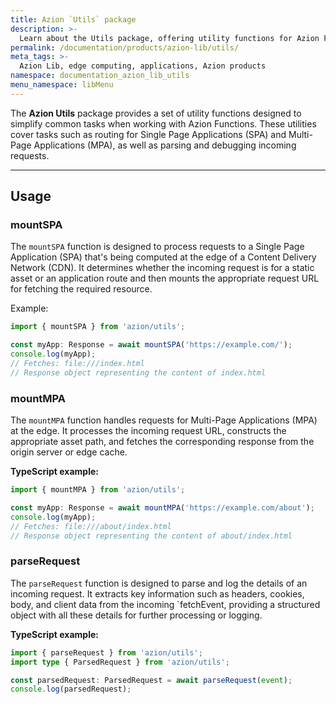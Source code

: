 ```yaml
---
title: Azion `Utils` package
description: >-
  Learn about the Utils package, offering utility functions for Azion Functions.
permalink: /documentation/products/azion-lib/utils/
meta_tags: >-
  Azion Lib, edge computing, applications, Azion products
namespace: documentation_azion_lib_utils
menu_namespace: libMenu
---
```



The **Azion Utils** package provides a set of utility functions designed to simplify common tasks when working with Azion Functions. These utilities cover tasks such as routing for Single Page Applications (SPA) and Multi-Page Applications (MPA), as well as parsing and debugging incoming requests.

<LinkButton link="/en/documentation/products/azion-lib/overview" label="Go to Azion Libraries Overview" severity="secondary" />

---

## Usage

### mountSPA

The `mountSPA` function is designed to process requests to a Single Page Application (SPA) that's being computed at the edge of a Content Delivery Network (CDN). It determines whether the incoming request is for a static asset or an application route and then mounts the appropriate request URL for fetching the required resource.

Example:

```typescript
import { mountSPA } from 'azion/utils';

const myApp: Response = await mountSPA('https://example.com/');
console.log(myApp);
// Fetches: file:///index.html
// Response object representing the content of index.html
```

### mountMPA

The `mountMPA` function handles requests for Multi-Page Applications (MPA) at the edge. It processes the incoming request URL, constructs the appropriate asset path, and fetches the corresponding response from the origin server or edge cache.

**TypeScript example:**

```typescript
import { mountMPA } from 'azion/utils';

const myApp: Response = await mountMPA('https://example.com/about');
console.log(myApp);
// Fetches: file:///about/index.html
// Response object representing the content of about/index.html
```

### parseRequest

The `parseRequest` function is designed to parse and log the details of an incoming request. It extracts key information such as headers, cookies, body, and client data from the incoming `fetchEvent, providing a structured object with all these details for further processing or logging.

**TypeScript example:**

```typescript
import { parseRequest } from 'azion/utils';
import type { ParsedRequest } from 'azion/utils';

const parsedRequest: ParsedRequest = await parseRequest(event);
console.log(parsedRequest);
```
